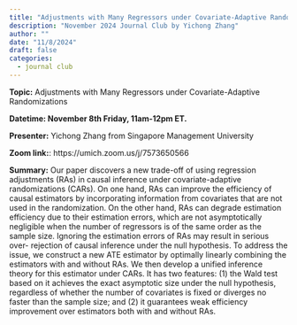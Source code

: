 ```yaml
---
title: "Adjustments with Many Regressors under Covariate-Adaptive Randomizations"
description: "November 2024 Journal Club by Yichong Zhang"
author: ""
date: "11/8/2024"
draft: false
categories:
  - journal club
---
```


**Topic:** Adjustments with Many Regressors under Covariate-Adaptive Randomizations

**Datetime: November 8th Friday, 11am-12pm ET.**

**Presenter:** Yichong Zhang from Singapore Management University

**Zoom link:**: https://umich.zoom.us/j/7573650566

**Summary:** Our paper discovers a new trade-off of using regression adjustments (RAs) in causal inference under covariate-adaptive randomizations (CARs). On one hand, RAs can improve the efficiency of causal estimators by incorporating information from covariates that are not used in the randomization. On the other hand, RAs can degrade estimation efficiency due to their estimation errors, which are not asymptotically negligible when the number of regressors is of the same order as the sample size. Ignoring the estimation errors of RAs may result in serious over- rejection of causal inference under the null hypothesis. To address the issue, we construct a new ATE estimator by optimally linearly combining the estimators with and without RAs. We then develop a unified inference theory for this estimator under CARs. It has two features: (1) the Wald test based on it achieves the exact asymptotic size under the null hypothesis, regardless of whether the number of covariates is fixed or diverges no faster than the sample size; and (2) it guarantees weak efficiency improvement over estimators both with and without RAs.
